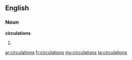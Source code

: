 ==English==

===Noun===
'''circulations'''

# {{plural of|[[circulation]]}}

[[ar:circulations]]
[[fr:circulations]]
[[my:circulations]]
[[ta:circulations]]